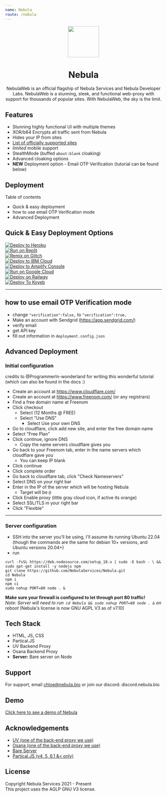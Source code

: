 ```yaml
---
name: Nebula
route: /nebula
---
```


<div align=center> 
<img src='https://nebulaproxy.nebula.bio/images/logo.png' width="100px" height="100px">
<h1>  Nebula </h1>
NebulaWeb is an official flagship of Nebula Services and Nebula Developer Labs. NebulaWeb is a stunning, sleek, and functional web-proxy with support for thousands of popular sites. With NebulaWeb, the sky is the limit.
</div>


## Features

- Stunning highly functional UI with multiple themes 
- XOR/b64 Encrypts all traffic sent from Nebula
- Hides your IP from sites
- [List of officially supported sites](https://github.com/NebulaServices/Nebula/blob/main/docs/officially-supported-sites.md)
- *limited* mobile support
- StealthMode (buffed `about:blank` cloaking)
- Advanced cloaking options
- **NEW** Deployment option - Email OTP Verification (tutorial can be found below)


## Deployment

Table of contents 
- Quick & easy deployment
- how to use email OTP Verification mode
- Advanced Deployment 


## Quick & Easy Deployment Options
[![Deploy to Heroku](https://raw.githubusercontent.com/BinBashBanana/deploy-buttons/master/buttons/remade/heroku.svg)](https://heroku.com/deploy/?template=https://github.com/NebulaServices/Nebula)
<br>
[![Run on Replit](https://raw.githubusercontent.com/BinBashBanana/deploy-buttons/master/buttons/remade/replit.svg)](https://replit.com/github/NebulaServices/Nebula)
<br>
[![Remix on Glitch](https://raw.githubusercontent.com/BinBashBanana/deploy-buttons/master/buttons/remade/glitch.svg)](https://glitch.com/edit/#!/import/github/NebulaServices/Nebula)
<br>
[![Deploy to IBM Cloud](https://raw.githubusercontent.com/BinBashBanana/deploy-buttons/master/buttons/remade/ibmcloud.svg)](https://cloud.ibm.com/devops/setup/deploy?repository=https://github.com/NebulaServices/Nebula)
<br>
[![Deploy to Amplify Console](https://raw.githubusercontent.com/BinBashBanana/deploy-buttons/master/buttons/remade/amplifyconsole.svg)](https://console.aws.amazon.com/amplify/home#/deploy?repo=https://github.com/NebulaServices/Nebula)
<br>
[![Run on Google Cloud](https://raw.githubusercontent.com/BinBashBanana/deploy-buttons/master/buttons/remade/googlecloud.svg)](https://deploy.cloud.run/?git_repo=https://github.com/NebulaServices/Nebula)
<br>
[![Deploy on Railway](https://binbashbanana.github.io/deploy-buttons/buttons/remade/railway.svg)](https://railway.app/new/template/pBzeiN)
<br>
[![Deploy To Koyeb](https://binbashbanana.github.io/deploy-buttons/buttons/remade/koyeb.svg)](https://app.koyeb.com/deploy?type=git&repository=github.com/NebulaServices/Nebula&branch=main&name=NebulaProxy)

---
## how to use email OTP Verification mode
* change `"verification":false,` to `"verification":true,`
* Make an account with Sendgrid (https://app.sendgrid.com/)
* verify email
* get API key
* fill out information in `deployment.config.json`
  
## Advanced Deployment 

### Initial configuration

credits to @ProgrammerIn-wonderland for writing this wonderful tutorial (which can also be found in the docs :)

* Create an account at https://www.cloudflare.com/
* Create an account at https://www.freenom.com/ (or any registrars) 
* Find a free domain name at Freenom
* Click checkout 
	* Select (12 Months @ FREE) 
	* Select "Use DNS"
		* Select Use your own DNS 
* Go to cloudflare, click add new site, and enter the free domain name
* Select "Free Plan"
* Click continue, ignore DNS
	* Copy the name servers cloudflare gives you
* Go back to your Freenom tab, enter in the name servers which cloudflare gave you
	* You can keep IP blank
* Click continue
* Click complete order
* Go back to cloudflare tab, click "Check Nameservers"
* Select DNS on your right bar
* Enter in the IP of the server which will be hosting Nebula
    * Target will be `@`
* Click Enable proxy (little gray cloud icon, if active its orange)
* Select SSL/TLS in your right bar
* Click "Flexible"

---

### Server configuration

* SSH into the server you'll be using, I'll assume its running Ubuntu 22.04 (though the commands are the same for debian 10+ versions, and Ubuntu versions 20.04+)
* run 
```
curl -fsSL https://deb.nodesource.com/setup_18.x | sudo -E bash - \ &&
sudo apt-get install -y nodejs npm
git clone https://github.com/NebulaServices/Nebula.git
cd Nebula
npm i
npm ci
sudo nohup PORT=80 node . &
```

**Make sure your firewall is configured to let through port 80 traffic!** \
*Note: Server will need to run` cd Nebula && sudo nohup PORT=80 node . &` on reboot*
(Nebula's license is now GNU AGPL V3 as of v7.10)


## Tech Stack

- HTML, JS, CSS
- Partical.JS 
- UV Backend Proxy 
- Osana Backend Proxy
- **Server:** Bare server on Node 

## Support

For support, email chloe@nebula.bio or join our discord: discord.nebula.bio


## Demo

[Click here to see a demo of Nebula](https://tutorialread.beauty/)


## Acknowledgements

 - [UV (one of the back-end proxy we use)](https://github.com/titaniumnetwork-dev/Ultraviolet)
 - [Osana (one of the back-end proxy we use)](https://github.com/NebulaServices/Osana)
 - [Bare Server](https://github.com/tomphttp/bare-server-node)
 - [Partical.JS (v4, 5, 6.1 &< only)](https://github.com/VincentGarreau/particles.js)

## License

Copyright Nebula Services 2021 - Present
<br>
This project uses the AGLP GNU V3 license. 

